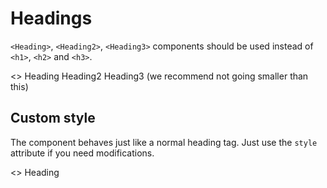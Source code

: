 
<Meta title="Typography|Heading" />

# Headings

`<Heading>`, `<Heading2>`, `<Heading3>` components should be used instead of `<h1>`, `<h2>` and `<h3>`.

<Preview>
  <Story name="All Headings">
    <>
      <Heading>Heading</Heading>
      <Heading2>Heading2</Heading2>
      <Heading3>Heading3 (we recommend not going smaller than this)</Heading3>
    </>
  </Story>
</Preview>

## Custom style

The component behaves just like a normal heading tag. Just use the `style` attribute if you need modifications.

<Preview>
  <Story name="Custom Styled">
    <>
      <Heading style={{ color: 'red' }}>Heading</Heading>
    </>
  </Story>
</Preview>
